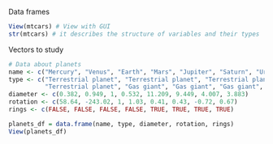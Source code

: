 Data frames
```r
View(mtcars) # View with GUI
str(mtcars) # it describes the structure of variables and their types
```
Vectors to study
```r
# Data about planets
name <- c("Mercury", "Venus", "Earth", "Mars", "Jupiter", "Saturn", "Uranus", "Neptune") 
type <- c("Terrestrial planet", "Terrestrial planet", "Terrestrial planet", 
          "Terrestrial planet", "Gas giant", "Gas giant", "Gas giant", "Gas giant")
diameter <- c(0.382, 0.949, 1, 0.532, 11.209, 9.449, 4.007, 3.883)
rotation <- c(58.64, -243.02, 1, 1.03, 0.41, 0.43, -0.72, 0.67)
rings <- c(FALSE, FALSE, FALSE, FALSE, TRUE, TRUE, TRUE, TRUE)

planets_df = data.frame(name, type, diameter, rotation, rings)
View(planets_df)

```


